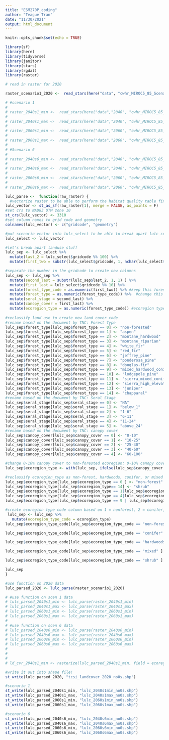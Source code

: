 ---
title: "ESM270P_coding"
author: "Teague Tran"
date: "11/30/2021"
output: html_document
---

```{r setup, include=FALSE}
knitr::opts_chunk$set(echo = TRUE)
```

```{r}
library(sf)
library(here)
library(tidyverse)
library(janitor)
library(stars)
library(rgdal)
library(raster)
```
```{r}
# read in raster for 2020

raster_scenario1_2020 <-  read_stars(here("data", "cwhr_MIROC5_85_Scenario1_v3_20210824_1050_0.tif"))

# #scenario 1
# 
# raster_2040s1_min <-  read_stars(here("data","2040", "cwhr_MIROC5_85_Scenario1_v3_20210826_2000_20.tif")) #minimum for 2040 scen 1
# 
# raster_2040s1_max <-  read_stars(here("data","2040", "cwhr_MIROC5_85_Scenario1_v3_20210826_1934_20.tif")) #maximum for 2040 scen 1
# 
# raster_2060s1_min <-  read_stars(here("data","2060", "cwhr_MIROC5_85_Scenario1_v3_20210825_1259_40.tif")) # min for 2060 scen 1
# 
# raster_2060s1_max <-  read_stars(here("data","2060", "cwhr_MIROC5_85_Scenario1_v3_20210824_1052_40.tif")) # max for 2060 scen 1
# 
# #Scenario 6
# 
# raster_2040s6_min <-  read_stars(here("data","2040", "cwhr_MIROC5_85_Scenario6_v3_20210821_1215_20.tif")) #minimum for 2040 scen 6
# 
# raster_2040s6_max <-  read_stars(here("data","2040", "cwhr_MIROC5_85_Scenario6_v3_20210821_1219_20.tif")) #maximum for 2040 scen 6
# 
# raster_2060s6_min <-  read_stars(here("data","2060", "cwhr_MIROC5_85_Scenario6_v3_20210820_1303_40.tif")) # this is the minimum for 2060 s6
# 
# raster_2060s6_max <-  read_stars(here("data","2060", "cwhr_MIROC5_85_Scenario6_v3_20210820_1306_40.tif")) # this is the maximum for 2060 s6

```

```{r}
lulc_parse <-  function(raw_raster) {
  #vectorize raster to be able to perform the habitat quality table fix
lulc_vector <- st_as_sf(raw_raster[1], merge = FALSE, as_points = F)
#set crs to NAD83 UTM zone 10
st_crs(lulc_vector) <- 3310
#set column names to grid code and geometry
colnames(lulc_vector) <- c("gridcode", "geometry")

#put scenario vector into lulc_select to be able to break apart lulc code 
lulc_select <- lulc_vector

#let's break apart landuse stuff 
lulc_sep <- lulc_select %>% 
  mutate(last_2 = lulc_select$gridcode %% 100) %>%
  mutate(first_two = substr(lulc_select$gridcode, 1, nchar(lulc_select$gridcode)-2 )) 

#separate the number in the gridcode to create new columns
lulc_sep <- lulc_sep %>% 
  mutate(second_last = substr(lulc_sep$last_2, 1, 1) ) %>% 
  mutate(first_last = lulc_select$gridcode %% 10) %>% 
  mutate(forest_type_code = as.numeric(first_two)) %>% #keep this forest type as numbers
  mutate(forest_type = as.numeric(forest_type_code)) %>%  #change this to have forest type name
  mutate(seral_stage = second_last) %>% 
  mutate(canopy_cover = first_last) %>% 
  mutate(ecoregion_type = as.numeric(forest_type_code)) #ecoregion type will be the reclassified column of forest types
  
#reclassify land use to create new land cover code
#rename based on the document by TNC: Forest Type
lulc_sep$forest_type[lulc_sep$forest_type == 0] <- "non-forested"
lulc_sep$forest_type[lulc_sep$forest_type == 1] <- "aspen"
lulc_sep$forest_type[lulc_sep$forest_type == 2] <- "montane_hardwood"
lulc_sep$forest_type[lulc_sep$forest_type == 3] <- "montane_riparian"
lulc_sep$forest_type[lulc_sep$forest_type == 4] <- "white_fir"
lulc_sep$forest_type[lulc_sep$forest_type == 5] <- "red_fir"
lulc_sep$forest_type[lulc_sep$forest_type == 6] <- "jeffrey_pine"
lulc_sep$forest_type[lulc_sep$forest_type == 7] <- "ponderosa_pine"
lulc_sep$forest_type[lulc_sep$forest_type == 8] <- "douglas-fir"
lulc_sep$forest_type[lulc_sep$forest_type == 9] <- "mixed_hardwood_conifer"
lulc_sep$forest_type[lulc_sep$forest_type == 10] <- "lodgepole_pine"
lulc_sep$forest_type[lulc_sep$forest_type == 11] <- "sierra_mixed_conifer"
lulc_sep$forest_type[lulc_sep$forest_type == 12] <- "sierra_high_elevation_mixed_conifer"
lulc_sep$forest_type[lulc_sep$forest_type == 13] <- "juniper"
lulc_sep$forest_type[lulc_sep$forest_type == 14] <- "chapparal"
#rename based on the document by TNC: Seral Stage
lulc_sep$seral_stage[lulc_sep$seral_stage == 0] <- "NA"
lulc_sep$seral_stage[lulc_sep$seral_stage == 1] <- "below_1"
lulc_sep$seral_stage[lulc_sep$seral_stage == 2] <- "1-6"
lulc_sep$seral_stage[lulc_sep$seral_stage == 3] <- "6-11"
lulc_sep$seral_stage[lulc_sep$seral_stage == 4] <- "11-24"
lulc_sep$seral_stage[lulc_sep$seral_stage == 5] <- "above_24"
#rename based on the document by TNC: canopy cover
lulc_sep$canopy_cover[lulc_sep$canopy_cover == 0] <- "0-10"
lulc_sep$canopy_cover[lulc_sep$canopy_cover == 1] <- "10-25"
lulc_sep$canopy_cover[lulc_sep$canopy_cover == 2] <- "25-40"
lulc_sep$canopy_cover[lulc_sep$canopy_cover == 3] <- "40-60"
lulc_sep$canopy_cover[lulc_sep$canopy_cover == 4] <- "60-100"

#change 0-10% canopy cover to non-forested ecoregion; 0-10% canopy cover does not count as forest
lulc_sep$ecoregion_type <- with(lulc_sep, ifelse(lulc_sep$canopy_cover == "0-10", lulc_sep$ecoregion_type * 0, lulc_sep$ecoregion_type*1))

#reclassify ecoregion_type as non-forest, hardwoods, conifer, or mixed     
lulc_sep$ecoregion_type[lulc_sep$ecoregion_type == 0 ] <- "non-forest" 
lulc_sep$ecoregion_type[lulc_sep$ecoregion_type== 14] <- "shrub"
lulc_sep$ecoregion_type[lulc_sep$ecoregion_type == 1|lulc_sep$ecoregion_type == 2] <- "hardwoods" 
lulc_sep$ecoregion_type[lulc_sep$ecoregion_type == 4|lulc_sep$ecoregion_type ==5|lulc_sep$ecoregion_type ==6|lulc_sep$ecoregion_type ==7|lulc_sep$ecoregion_type ==8|lulc_sep$ecoregion_type ==10|lulc_sep$ecoregion_type ==11|lulc_sep$ecoregion_type ==12|lulc_sep$ecoregion_type == 13] <- "conifer" 
lulc_sep$ecoregion_type[lulc_sep$ecoregion_type == 9 | lulc_sep$ecoregion_type == 3] <- "mixed"

#create ecoregion type code column based on 1 = nonforest, 2 = conifer, 3 = hardwood, 4 = mixed, 5 = shrub
 lulc_sep <- lulc_sep %>%
   mutate(ecoregion_type_code = ecoregion_type)
lulc_sep$ecoregion_type_code[lulc_sep$ecoregion_type_code == "non-forest" ] <- 1

lulc_sep$ecoregion_type_code[lulc_sep$ecoregion_type_code == "conifer" ] <- 2

lulc_sep$ecoregion_type_code[lulc_sep$ecoregion_type_code == "hardwoods" ] <- 3

lulc_sep$ecoregion_type_code[lulc_sep$ecoregion_type_code == "mixed" ] <- 4

lulc_sep$ecoregion_type_code[lulc_sep$ecoregion_type_code == "shrub" ] <- 5

lulc_sep
}
```

```{r}
#use function on 2020 data
lulc_parsed_2020 <- lulc_parse(raster_scenario1_2020)

# #use function on scen 1 data
# lulc_parsed_2040s1_min <- lulc_parse(raster_2040s1_min)
# lulc_parsed_2040s1_max <- lulc_parse(raster_2040s1_max)
# lulc_parsed_2060s1_min <- lulc_parse(raster_2060s1_min)
# lulc_parsed_2060s1_max <- lulc_parse(raster_2060s1_max)
# 
# #use function on scen 6 data
# lulc_parsed_2040s6_min <- lulc_parse(raster_2040s6_min)
# lulc_parsed_2040s6_max <- lulc_parse(raster_2040s6_max)
# lulc_parsed_2060s6_min <- lulc_parse(raster_2060s6_min)
# lulc_parsed_2060s6_max <- lulc_parse(raster_2060s6_max)
# 
# 
# 
# ld_cvr_2040s1_min <- rasterize(lulc_parsed_2040s1_min, field = ecoregion_type_code, fun = last, filename = "lulc_2040s1min_raster_no0s")
```



```{r}
#write it out into shape file!
st_write(lulc_parsed_2020, "tcsi_landcover_2020_no0s.shp")

#scenario 1
st_write(lulc_parsed_2040s1_min, "lulc_2040s1min_no0s.shp")
st_write(lulc_parsed_2040s1_max, "lulc_2040s1max_no0s.shp")
st_write(lulc_parsed_2060s1_min, "lulc_2060s1min_no0s.shp")
st_write(lulc_parsed_2060s1_max, "lulc_2060s1max_no0s.shp")

#scenario 6
st_write(lulc_parsed_2040s6_min, "lulc_2040s6min_no0s.shp")
st_write(lulc_parsed_2040s6_max, "lulc_2040s6max_no0s.shp")
st_write(lulc_parsed_2060s6_min, "lulc_2060s6min_no0s.shp")
st_write(lulc_parsed_2060s6_max, "lulc_2060s6max_no0s.shp")
```

